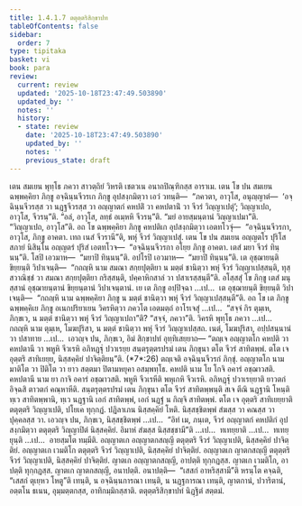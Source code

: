 ```yaml
---
title: 1.4.1.7 ตตุตฺตริสิกฺขาปท
tableOfContents: false
sidebar:
  order: 7
type: tipitaka
basket: vi
book: para
review:
  current: review
  updated: '2025-10-18T23:47:49.503890'
  updated_by: ''
  notes: ''
  history:
  - state: review
    date: '2025-10-18T23:47:49.503890'
    updated_by: ''
    notes: ''
    previous_state: draft
---
```



<DynamicBreadcrumb />


<ReviewStatus review={frontmatter.review} showDetails={true} />

<HypothesisAnnotation frontmatter={frontmatter} />

<Division number="522" book="para" e="ch" v="1" p="315">

<Paragraph number="1998" book="para">
เตน สมเยน พุทฺโธ ภควา สาวตฺถิยํ วิหรติ เชตวเน อนาถปิณฺฑิกสฺส อาราเม. เตน โข ปน สมเยน ฉพฺพคฺคิยา ภิกฺขู อจฺฉินฺนจีวรเก ภิกฺขู อุปสงฺกมิตฺวา เอวํ วทนฺติ—  “ภควตา, อาวุโส, อนุญฺญาตํ—  ‘อจฺฉินฺนจีวรสฺส วา นฏฺฐจีวรสฺส วา อญฺญาตกํ คหปติํ วา คหปตานิํ วา จีวรํ วิญฺญาเปตุํ’; วิญฺญาเปถ, อาวุโส, จีวรนฺ”ติ. “อลํ, อาวุโส, ลทฺธํ อเมฺหหิ จีวรนฺ”ติ. “มยํ อายสฺมนฺตานํ วิญฺญาเปมา”ติ. “วิญฺญาเปถ, อาวุโส”ติ. อถ โข ฉพฺพคฺคิยา ภิกฺขู คหปติเก อุปสงฺกมิตฺวา เอตทโวจุํ—  “อจฺฉินฺนจีวรกา, อาวุโส, ภิกฺขู อาคตา. เทถ เนสํ จีวรานี”ติ, พหุํ จีวรํ วิญฺญาเปสุํ.
</Paragraph>

<Paragraph number="1999" book="para">
เตน โข ปน สมเยน อญฺญตโร ปุริโส สภายํ นิสินฺโน อญฺญตรํ ปุริสํ เอตทโวจ—  “อจฺฉินฺนจีวรกา อโยฺย ภิกฺขู อาคตา. เตสํ มยา จีวรํ ทินฺนนฺ”ติ. โสปิ เอวมาห—  “มยาปิ ทินฺนนฺ”ติ. อปโรปิ เอวมาห—  “มยาปิ ทินฺนนฺ”ติ. เต อุชฺฌายนฺติ ขิยฺยนฺติ วิปาเจนฺติ—  “กถญฺหิ นาม สมณา สกฺยปุตฺติยา น มตฺตํ ชานิตฺวา พหุํ จีวรํ วิญฺญาเปสฺสนฺติ, ทุสฺสวาณิชฺชํ วา สมณา สกฺยปุตฺติยา กริสฺสนฺติ, ปคฺคาหิกสาลํ วา ปสาเรสฺสนฺตี”ติ.
</Paragraph>

<Paragraph number="2000" book="para">
อโสฺสสุํ โข ภิกฺขู เตสํ มนุสฺสานํ อุชฺฌายนฺตานํ ขิยฺยนฺตานํ วิปาเจนฺตานํ. เย เต ภิกฺขู อปฺปิจฺฉา …เป…  เต อุชฺฌายนฺติ ขิยฺยนฺติ วิปาเจนฺติ—  “กถญฺหิ นาม ฉพฺพคฺคิยา ภิกฺขู น มตฺตํ ชานิตฺวา พหุํ จีวรํ วิญฺญาเปสฺสนฺตี”ติ.
</Paragraph>

<Paragraph number="2001" book="para">
อถ โข เต ภิกฺขู ฉพฺพคฺคิเย ภิกฺขู อเนกปริยาเยน วิครหิตฺวา ภควโต เอตมตฺถํ อาโรเจสุํ …เป…  “สจฺจํ กิร ตุมฺเห, ภิกฺขเว, น มตฺตํ ชานิตฺวา พหุํ จีวรํ วิญฺญาเปถา”ติ? “สจฺจํ, ภควา”ติ. วิครหิ พุทฺโธ ภควา …เป…  กถญฺหิ นาม ตุมฺเห, โมฆปุริสา, น มตฺตํ ชานิตฺวา พหุํ จีวรํ วิญฺญาเปสฺสถ. เนตํ, โมฆปุริสา, อปฺปสนฺนานํ วา ปสาทาย …เป…  เอวญฺจ ปน, ภิกฺขเว, อิมํ สิกฺขาปทํ อุทฺทิเสยฺยาถ—
</Paragraph>

</Division>
<Division number="523" book="para" e="ch" v="1" p="316">

<Paragraph number="2002" book="para">
<Emphasis>“ตญฺเจ อญฺญาตโก คหปติ วา คหปตานี วา พหูหิ จีวเรหิ อภิหฏฺฐุํ ปวาเรยฺย สนฺตรุตฺตรปรมํ เตน ภิกฺขุนา ตโต จีวรํ สาทิตพฺพํ. ตโต เจ อุตฺตริ สาทิเยยฺย, นิสฺสคฺคิยํ ปาจิตฺติยนฺ”</Emphasis>ติ. (*7*:<Emphasis>26</Emphasis>)
</Paragraph>

</Division>
<Division number="524" book="para" e="ch" v="1" p="316">

<Paragraph number="2003" book="para">
<Emphasis>ตญฺเจ</Emphasis>ติ อจฺฉินฺนจีวรกํ ภิกฺขุํ.
</Paragraph>

<Paragraph number="2004" book="para">
<Emphasis>อญฺญาตโก</Emphasis> นาม มาติโต วา ปิติโต วา ยาว สตฺตมา ปิตามหยุคา อสมฺพทฺโธ.
</Paragraph>

<Paragraph number="2005" book="para">
<Emphasis>คหปติ</Emphasis> นาม โย โกจิ อคารํ อชฺฌาวสติ.
</Paragraph>

<Paragraph number="2006" book="para">
<Emphasis>คหปตานี</Emphasis> นาม ยา กาจิ อคารํ อชฺฌาวสติ.
</Paragraph>

<Paragraph number="2007" book="para">
<Emphasis>พหูหิ จีวเรหี</Emphasis>ติ พหุเกหิ จีวเรหิ.
</Paragraph>

<Paragraph number="2008" book="para">
<Emphasis>อภิหฏฺฐุํ ปวาเรยฺยา</Emphasis>ติ ยาวตกํ อิจฺฉสิ ตาวตกํ คณฺหาหีติ.
</Paragraph>

<Paragraph number="2009" book="para">
<Emphasis>สนฺตรุตฺตรปรมํ เตน ภิกฺขุนา ตโต จีวรํ สาทิตพฺพนฺ</Emphasis>ติ สเจ ตีณิ นฏฺฐานิ โหนฺติ ทฺเว สาทิตพฺพานิ, ทฺเว นฏฺฐานิ เอกํ สาทิตพฺพํ, เอกํ นฏฺฐํ น กิญฺจิ สาทิตพฺพํ.
</Paragraph>

<Paragraph number="2010" book="para">
<Emphasis>ตโต เจ อุตฺตริ สาทิเยยฺยา</Emphasis>ติ ตตุตฺตริ วิญฺญาเปติ, ปโยเค ทุกฺกฏํ. ปฏิลาเภน นิสฺสคฺคิยํ โหติ. นิสฺสชฺชิตพฺพํ สํฆสฺส วา คณสฺส วา ปุคฺคลสฺส วา. เอวญฺจ ปน, ภิกฺขเว, นิสฺสชฺชิตพฺพํ …เป…  “อิทํ เม, ภนฺเต, จีวรํ อญฺญาตกํ คหปติกํ อุปสงฺกมิตฺวา ตตุตฺตริ วิญฺญาปิตํ นิสฺสคฺคิยํ. อิมาหํ สํฆสฺส นิสฺสชฺชามี”ติ …เป…  ทเทยฺยาติ …เป…  ทเทยฺยุนฺติ …เป…  อายสฺมโต ทมฺมีติ.
</Paragraph>

</Division>
<Division number="525" book="para" e="ch" v="1" p="317">

<Paragraph number="2011" book="para">
อญฺญาตเก อญฺญาตกสญฺญี ตตุตฺตริ จีวรํ วิญฺญาเปติ, นิสฺสคฺคิยํ ปาจิตฺติยํ. อญฺญาตเก เวมติโก ตตุตฺตริ จีวรํ วิญฺญาเปติ, นิสฺสคฺคิยํ ปาจิตฺติยํ. อญฺญาตเก ญาตกสญฺญี ตตุตฺตริ จีวรํ วิญฺญาเปติ, นิสฺสคฺคิยํ ปาจิตฺติยํ.
</Paragraph>

<Paragraph number="2012" book="para">
ญาตเก อญฺญาตกสญฺญี, อาปตฺติ ทุกฺกฏสฺส. ญาตเก เวมติโก, อาปตฺติ ทุกฺกฏสฺส. ญาตเก ญาตกสญฺญี, อนาปตฺติ.
</Paragraph>

</Division>
<Division number="526" book="para" e="ch" v="1" p="317">

<Paragraph number="2013" book="para">
อนาปตฺติ—  “เสสกํ อาหริสฺสามี”ติ หรนฺโต คจฺฉติ, “เสสกํ ตุเยฺหว โหตู”ติ เทนฺติ, น อจฺฉินฺนการณา เทนฺติ, น นฏฺฐการณา เทนฺติ, ญาตกานํ, ปวาริตานํ, อตฺตโน ธเนน, อุมฺมตฺตกสฺส, อาทิกมฺมิกสฺสาติ.

</Paragraph>
</Division>

<Paragraph number="2014" type="center" book="para">
ตตุตฺตริสิกฺขาปทํ นิฏฺฐิตํ สตฺตมํ.
</Paragraph>